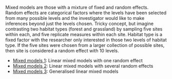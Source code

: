 Mixed models are those with a mixture of fixed and random effects. Random effects are categorical factors where the levels have been selected from many possible levels and the investigator would like to make inferences beyond just the levels chosen. Tricky concept, but imagine contrasting two habitat types (forest and grassland) by sampling five sites within each, and five replicate measures within each site. Habitat type is a fixed factor with the researcher only interested in those two levels of habitat type. If the five sites were chosen from a larger collection of possible sites, then site is considered a random effect with 10 levels.

* [Mixed models 1](http://environmentalcomputing.net/mixed-models-1/): Linear mixed models with one random effect  
* [Mixed models 2](http://environmentalcomputing.net/mixed-models-2/): Linear mixed models with several random effects  
* [Mixed models 3](http://environmentalcomputing.net/mixed-models-3/): Generalised linear mixed models